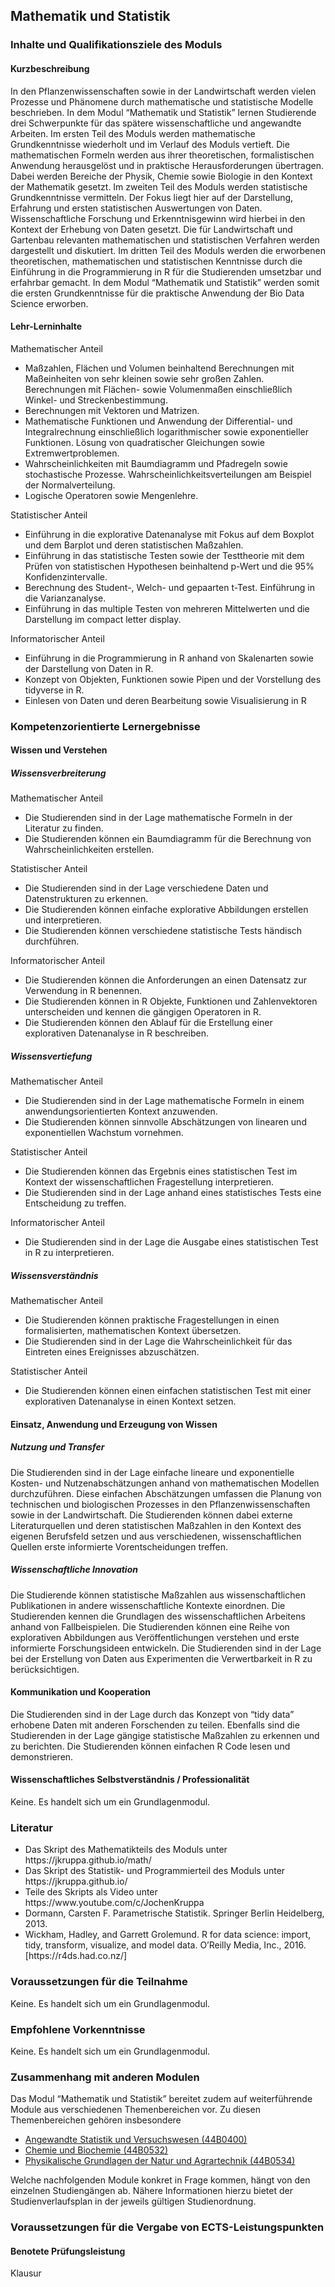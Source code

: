 ## Mathematik und Statistik {#sec-module-mathematik}

### Inhalte und Qualifikationsziele des Moduls

#### Kurzbeschreibung

In den Pflanzenwissenschaften sowie in der Landwirtschaft werden vielen Prozesse und Phänomene durch mathematische und statistische Modelle beschrieben. In dem Modul "Mathematik und Statistik" lernen Studierende drei Schwerpunkte für das spätere wissenschaftliche und angewandte Arbeiten. Im ersten Teil des Moduls werden mathematische Grundkenntnisse wiederholt und im Verlauf des Moduls vertieft. Die mathematischen Formeln werden aus ihrer theoretischen, formalistischen Anwendung herausgelöst und in praktische Herausforderungen übertragen. Dabei werden Bereiche der Physik, Chemie sowie Biologie in den Kontext der Mathematik gesetzt. Im zweiten Teil des Moduls werden statistische Grundkenntnisse vermitteln. Der Fokus liegt hier auf der Darstellung, Erfahrung und ersten statistischen Auswertungen von Daten. Wissenschaftliche Forschung und Erkenntnisgewinn wird hierbei in den Kontext der Erhebung von Daten gesetzt. Die für Landwirtschaft und Gartenbau relevanten mathematischen und statistischen Verfahren werden dargestellt und diskutiert. Im dritten Teil des Moduls werden die erworbenen theoretischen, mathematischen und statistischen Kenntnisse durch die Einführung in die Programmierung in R für die Studierenden umsetzbar und erfahrbar gemacht. In dem Modul "Mathematik und Statistik" werden somit die ersten Grundkenntnisse für die praktische Anwendung der Bio Data Science erworben.

#### Lehr-Lerninhalte

Mathematischer Anteil

-   Maßzahlen, Flächen und Volumen beinhaltend Berechnungen mit Maßeinheiten von sehr kleinen sowie sehr großen Zahlen. Berechnungen mit Flächen- sowie Volumenmaßen einschließlich Winkel- und Streckenbestimmung.
-   Berechnungen mit Vektoren und Matrizen.
-   Mathematische Funktionen und Anwendung der Differential- und Integralrechnung einschließlich logarithmischer sowie exponentieller Funktionen. Lösung von quadratischer Gleichungen sowie Extremwertproblemen.
-   Wahrscheinlichkeiten mit Baumdiagramm und Pfadregeln sowie stochastische Prozesse. Wahrscheinlichkeitsverteilungen am Beispiel der Normalverteilung.
-   Logische Operatoren sowie Mengenlehre.

Statistischer Anteil

-   Einführung in die explorative Datenanalyse mit Fokus auf dem Boxplot und dem Barplot und deren statistischen Maßzahlen.
-   Einführung in das statistische Testen sowie der Testtheorie mit dem Prüfen von statistischen Hypothesen beinhaltend p-Wert und die 95% Konfidenzintervalle.
-   Berechnung des Student-, Welch- und gepaarten t-Test. Einführung in die Varianzanalyse.
-   Einführung in das multiple Testen von mehreren Mittelwerten und die Darstellung im compact letter display.

Informatorischer Anteil

-   Einführung in die Programmierung in R anhand von Skalenarten sowie der Darstellung von Daten in R.
-   Konzept von Objekten, Funktionen sowie Pipen und der Vorstellung des tidyverse in R.
-   Einlesen von Daten und deren Bearbeitung sowie Visualisierung in R

### Kompetenzorientierte Lernergebnisse

#### Wissen und Verstehen

##### Wissensverbreiterung

Mathematischer Anteil

-   Die Studierenden sind in der Lage mathematische Formeln in der Literatur zu finden.
-   Die Studierenden können ein Baumdiagramm für die Berechnung von Wahrscheinlichkeiten erstellen.

Statistischer Anteil

-   Die Studierenden sind in der Lage verschiedene Daten und Datenstrukturen zu erkennen.
-   Die Studierenden können einfache explorative Abbildungen erstellen und interpretieren.
-   Die Studierenden können verschiedene statistische Tests händisch durchführen.

Informatorischer Anteil

-   Die Studierenden können die Anforderungen an einen Datensatz zur Verwendung in R benennen.
-   Die Studierenden können in R Objekte, Funktionen und Zahlenvektoren unterscheiden und kennen die gängigen Operatoren in R.
-   Die Studierenden können den Ablauf für die Erstellung einer explorativen Datenanalyse in R beschreiben.

##### Wissensvertiefung

Mathematischer Anteil

-   Die Studierenden sind in der Lage mathematische Formeln in einem anwendungsorientierten Kontext anzuwenden.
-   Die Studierenden können sinnvolle Abschätzungen von linearen und exponentiellen Wachstum vornehmen.

Statistischer Anteil

-   Die Studierenden können das Ergebnis eines statistischen Test im Kontext der wissenschaftlichen Fragestellung interpretieren.
-   Die Studierenden sind in der Lage anhand eines statistisches Tests eine Entscheidung zu treffen.

Informatorischer Anteil

-   Die Studierenden sind in der Lage die Ausgabe eines statistischen Test in R zu interpretieren.

##### Wissensverständnis

Mathematischer Anteil

-   Die Studierenden können praktische Fragestellungen in einen formalisierten, mathematischen Kontext übersetzen.
-   Die Studierenden sind in der Lage die Wahrscheinlichkeit für das Eintreten eines Ereignisses abzuschätzen.

Statistischer Anteil

-   Die Studierenden können einen einfachen statistischen Test mit einer explorativen Datenanalyse in einen Kontext setzen.

#### Einsatz, Anwendung und Erzeugung von Wissen

##### Nutzung und Transfer

Die Studierenden sind in der Lage einfache lineare und exponentielle Kosten- und Nutzenabschätzungen anhand von mathematischen Modellen durchzuführen. Diese einfachen Abschätzungen umfassen die Planung von technischen und biologischen Prozesses in den Pflanzenwissenschaften sowie in der Landwirtschaft. Die Studierenden können dabei externe Literaturquellen und deren statistischen Maßzahlen in den Kontext des eigenen Berufsfeld setzen und aus verschiedenen, wissenschaftlichen Quellen erste informierte Vorentscheidungen treffen.

##### Wissenschaftliche Innovation

Die Studierende können statistische Maßzahlen aus wissenschaftlichen Publikationen in andere wissenschaftliche Kontexte einordnen. Die Studierenden kennen die Grundlagen des wissenschaftlichen Arbeitens anhand von Fallbeispielen. Die Studierenden können eine Reihe von explorativen Abbildungen aus Veröffentlichungen verstehen und erste informierte Forschungsideen entwickeln. Die Studierenden sind in der Lage bei der Erstellung von Daten aus Experimenten die Verwertbarkeit in R zu berücksichtigen.

#### Kommunikation und Kooperation

Die Studierenden sind in der Lage durch das Konzept von "tidy data" erhobene Daten mit anderen Forschenden zu teilen. Ebenfalls sind die Studierenden in der Lage gängige statistische Maßzahlen zu erkennen und zu berichten. Die Studierenden können einfachen R Code lesen und demonstrieren.

#### Wissenschaftliches Selbstverständnis / Professionalität

Keine. Es handelt sich um ein Grundlagenmodul.

### Literatur

-   Das Skript des Mathematikteils des Moduls unter https://jkruppa.github.io/math/
-   Das Skript des Statistik- und Programmierteil des Moduls unter https://jkruppa.github.io/
-   Teile des Skripts als Video unter https://www.youtube.com/c/JochenKruppa
-   Dormann, Carsten F. Parametrische Statistik. Springer Berlin Heidelberg, 2013.
-   Wickham, Hadley, and Garrett Grolemund. R for data science: import, tidy, transform, visualize, and model data. O'Reilly Media, Inc., 2016. \[https://r4ds.had.co.nz/\]

### Voraussetzungen für die Teilnahme

Keine. Es handelt sich um ein Grundlagenmodul.

### Empfohlene Vorkenntnisse

Keine. Es handelt sich um ein Grundlagenmodul.

### Zusammenhang mit anderen Modulen

Das Modul "Mathematik und Statistik" bereitet zudem auf weiterführende Module aus verschiedenen Themenbereichen vor. Zu diesen Themenbereichen gehören insbesondere

-   [Angewandte Statistik und Versuchswesen (44B0400)](https://www.hs-osnabrueck.de/module/44b0400/)
-   [Chemie und Biochemie (44B0532)](https://www.hs-osnabrueck.de/module/44B0532/)
-   [Physikalische Grundlagen der Natur und Agrartechnik (44B0534)](https://www.hs-osnabrueck.de/module/44B0534/)

Welche nachfolgenden Module konkret in Frage kommen, hängt von den einzelnen Studiengängen ab. Nähere Informationen hierzu bietet der Studienverlaufsplan in der jeweils gültigen Studienordnung.

### Voraussetzungen für die Vergabe von ECTS-Leistungspunkten

#### Benotete Prüfungsleistung

Klausur
